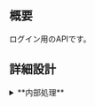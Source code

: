 
## 概要

ログイン用のAPIです。

## 詳細設計

<details>
  <summary>**内部処理**</summary>

#### 1. バリデーション定義

  - ＜ボディ＞（○：必須項目、△：任意項目）

    | No | フィールド名 | 項目名 | 必須 | 型 | 書式・制限 | 説明 |
    | -- | ------------ | ------ | ---- | -- | ---------- | ---- |
    | 1  | なし         |        |      |    |            |      |


#### 2. サービス詳細処理

- 2.1 共通処理01を呼び出し、認証処理を行う

<Common01 />

- 2.2 DBにレコードを追加

</details>
